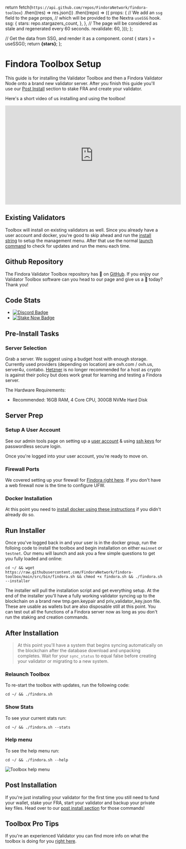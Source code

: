 
  return fetch(`https://api.github.com/repos/FindoraNetwork/findora-toolbox`)
    .then((res) => res.json())
    .then((repo) => ({
      props: {
        // We add an `ssg` field to the page props,
        // which will be provided to the Nextra `useSSG` hook.
        ssg: {
          stars: repo.stargazers_count,
        },
      },
      // The page will be considered as stale and regenerated every 60 seconds.
      revalidate: 60,
    }));
};

  // Get the data from SSG, and render it as a component.
  const { stars } = useSSG();
  return <strong>{stars}</strong>;
};

# Findora Toolbox Setup

This guide is for installing the Validator Toolbox and then a Findora Validator Node onto a brand new validator server. After you finish this guide you'll use our [Post Install](/findora/post) section to stake FRA and create your validator.

Here's a short video of us installing and using the toolbox!

<iframe
  width="560"
  height="315"
  src="https://www.youtube.com/embed/AVGirvlA5ow"
  title="YouTube video player"
  frameBorder="0"
  allow="accelerometer; autoplay; clipboard-write; encrypted-media; gyroscope; picture-in-picture"
  allowFullScreen
></iframe>

## Existing Validators

Toolbox will install on existing validators as well. Since you already have a user account and docker, you're good to skip ahead and run the [install string](/findora/toolbox#run-installer) to setup the management menu. After that use the normal [launch command](/findora/toolbox#relaunch-toolbox) to check for updates and run the menu each time.

## Github Repository

The Findora Validator Toolbox repository has <Stars /> 🌟 on [GitHub](https://github.com/FindoraNetwork/findora-toolbox). If you enjoy our Validator Toolbox software can you head to our page and give us a 🌟 today? Thank you!

## Code Stats

- [![Discord Badge](https://img.shields.io/badge/chat-discord-purple?logo=discord)](https://bit.ly/easynodediscord)
- [![Stake Now Badge](https://img.shields.io/badge/stake-findora-purple)](https://bit.ly/easynodefra)

## Pre-Install Tasks

### Server Selection

Grab a server. We suggest using a budget host with enough storage. Currently used providers (depending on location) are ovh.com / ovh.us, server4u, contabo. [Hetzner](https://hetzner.cloud/?ref=uUlKM6mNXPli) is no longer recommended for a host as crypto is against their policy but does work great for learning and testing a Findora server.

The Hardware Requirements:

- Recommended: 16GB RAM, 4 Core CPU, 300GB NVMe Hard Disk

## Server Prep

### Setup A User Account

See our admin tools page on setting up a [user account](/admin#user-account) & using [ssh keys](/admin#ssh-keys) for passwordless secure login.

Once you're logged into your user account, you're ready to move on.

### Firewall Ports

We covered setting up your firewall for [Findora right here](/findora/new#firewall). If you don't have a web firewall now is the time to configure UFW.

### Docker Installation

At this point you need to [install docker using these instructions](/admin#docker-installation) if you didn't already do so.

## Run Installer

Once you've logged back in and your user is in the docker group, run the folloing code to install the toolbox and begin installation on either `mainnet` or `testnet`. Our menu will launch and ask you a few simple questions to get you fully loaded and online:

```text copy
cd ~/ && wget https://raw.githubusercontent.com/FindoraNetwork/findora-toolbox/main/src/bin/findora.sh && chmod +x findora.sh && ./findora.sh --installer
```

The installer will pull the installation script and get everything setup. At the end of the installer you'll have a fully working validator syncing up to the blockchain on a brand new tmp.gen.keypair and priv_validator_key.json file. These are usable as wallets but are also disposable still at this point. You can test out all the functions of a Findora server now as long as you don't run the staking and creation commands.

## After Installation

> At this point you'll have a system that begins syncing automatically on the blockchain after the database download and unpacking completes. Wait for your `sync_status` to equal false before creating your validator or migrating to a new system.

### Relaunch Toolbox

To re-start the toolbox with updates, run the following code:

```text copy
cd ~/ && ./findora.sh
```

### Show Stats

To see your current stats run:
```text copy
cd ~/ && ./findora.sh --stats
```

### Help menu

To see the help menu run:
```text copy
cd ~/ && ./findora.sh --help
```

![Toolbox help menu](/toolbox-help.jpg)

## Post Installation

If you're just installing your validator for the first time you still need to fund your wallet, stake your FRA, start your validator and backup your private key files. Head over to our [post install section](/findora/post) for those commands!

## Toolbox Pro Tips

If you're an experienced Validator you can find more info on what the toolbox is doing for you [right here](/findora/docs).
